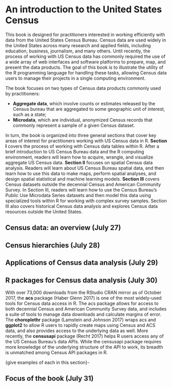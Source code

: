 # An introduction to the United States Census {#intro}

This book is designed for practitioners interested in working efficiently with data from the United States Census Bureau. Census data are used widely in the United States across many research and applied fields, including education, business, journalism, and many others.  Until recently, the process of working with US Census data has commonly required the use of a wide array of web interfaces and software platforms to prepare, map, and present the data products.  The goal of this book is to illustrate the utility of the R programming language for handling these tasks, allowing Census data users to manage their projects in a single computing environment.  

The book focuses on two types of Census data products commonly used by practitioners: 

* __Aggregate data__, which involve counts or estimates released by the Census bureau that are aggregated to some geographic unit of interest, such as a state; 
* __Microdata__, which are individual, anonymized Census records that commonly represent a sample of a given Census dataset.  

In turn, the book is organized into three general sections that cover key areas of interest for practitioners working with US Census data in R.  __Section I__ covers the process of working with Census data tables within R.  After a brief introduction to US Census Bureau data and the R computing environment, readers will learn how to acquire, wrangle, and visualize aggregate US Census data.  __Section II__ focuses on spatial Census data analysis.  Readers will learn about US Census Bureau spatial data, and then learn how to use this data to make maps, perform spatial analyses, and design spatial statistical and machine learning models.  __Section III__ covers Census datasets outside the decennial Census and American Community Survey.  In Section III, readers will learn how to use the Census Bureau's Public Use Microdata Series datasets and then model this data using specialized tools within R for working with complex survey samples.  Section III also covers historical Census data analysis and explores Census data resources outside the United States.  

## Census data: an overview (July 27)


## Census hierarchies (July 28)


## Applications of Census data analysis (July 29)


## R packages for Census data analysis (July 30)

With over 73,000 downloads from the RStudio CRAN mirror as of October 2017, the __acs__ package (Haber Glenn 2017) is one of the most widely-used tools for Census data access in R.  The acs package allows for access to both decennial Census and American Community Survey data, and includes a suite of tools to manage data downloads and calculate margins of error.  The __choroplethr__ package (Lamstein and Johnson 2017) wraps acs and __ggplot2__ to allow R users to rapidly create maps using Census and ACS data, and also provides access to the underlying data as well.  More recently, the __censusapi__ package (Recht 2017) helps R users access any of the US Census Bureau's data APIs.  While the censusapi package requires more knowledge of the underlying structure of the API to work, its breadth is unmatched among Census API packages in R. 

{give examples of each in this section}-


## Focus of the book (July 31)


